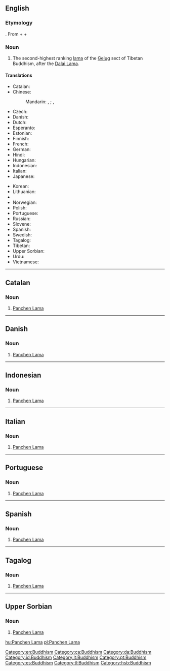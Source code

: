 ==English==
{{wikipedia}}

===Etymology===
{{etyl|bo|en}} {{term|lang=bo|sc=Tibt|པན་ཆེན་བླ་མ|tr=Pan-chen Bla-ma}}. From {{etyl|sa|-}} {{term|पण्डित|lang=sa|sc=Deva|tr=paṇḍita||scholar}} + {{etyl|bo|-}} {{term|ཆེན་པོ|lang=bo|sc=Tibt|tr=chenpo||big}} + {{etyl|bo|-}} {{term|lang=bo|sc=Tibt|བླ་མ|tr=bla-ma}}

===Noun===
{{en-noun}}

# {{context|Tibetan Buddhism|lang=en}} The second-highest ranking [[lama]] of the [[Gelug]] sect of Tibetan Buddhism, after the [[Dalai Lama]].

====Translations====
{{trans-top|second-highest ranking lama of the Gelug sect of Tibetan Buddhism}}
* Catalan: {{t|ca|Panchen Lama}}
* Chinese:
*: Mandarin: {{t|cmn|班禪喇嘛|sc=Hant}}, {{t+|cmn|班禅喇嘛|sc=Hans}}; {{t|cmn|班禪額爾德尼|sc=Hant}}, {{t+|cmn|班禅额尔德尼|sc=Hans}}
* Czech: {{t|cs|Pančhenlama}}
* Danish: {{t|da|Panchen Lama}}
* Dutch: {{t|nl|Panchen lama}}
* Esperanto: {{t|eo|Panĉen-lamao}}
* Estonian: {{t|et|Pantšen-laama}}
* Finnish: {{t|fi|Panchen-lama}}
* French: {{t|fr|Panchen-lama}}
* German: {{t|de|Penchen Lama}}
* Hindi: {{t|hi|पंचेन लामा}}
* Hungarian: {{t+|hu|Panchen Láma}}
* Indonesian: {{t|id|Panchen Lama}}
* Italian: {{t|it|Panchen Lama}}
* Japanese: {{t|ja|パンチェン・ラマ|tr=panchen rama}}
{{trans-mid}}
* Korean: {{t|ko|판첸 라마|sc=Hang|tr=panchen lama}}
* Lithuanian: {{t|lt|Pančen Lama}}
* {{trreq|ne}}
* Norwegian: {{t|no|Panchen Lama}}
* Polish: {{t|pl|panczenlama|m}}
* Portuguese: {{t|pt|Panchen Lama}}
* Russian: {{t|ru|Панчен-лама|tr=Pánčen-láma|m}}
* Slovene: {{t|sl|Pančen Lama}}
* Spanish: {{t|es|Panchen Lama}}
* Swedish: {{t|sv|Panchen lama}}
* Tagalog: {{t|tl|Panchen Lama}}
* Tibetan: {{t|bo|པན་ཆེན་བླ་མ|tr=Pan-chen Bla-ma|sc=Tibt}}
* Upper Sorbian: {{t|hsb|Panchen Lama}}
* Urdu: {{t|ur|پنچن لاما}}
* Vietnamese: {{t|vi|Ban-thiền Lạt-ma}}
{{trans-bottom}}

[[Category:en:Buddhism]]

----

==Catalan==

===Noun===
{{ca-noun|m}}

# [[Panchen Lama]]

[[Category:ca:Buddhism]]

----

==Danish==

===Noun===
{{head|da|noun}}

# [[Panchen Lama]]

[[Category:da:Buddhism]]

----

==Indonesian==

===Noun===
{{id-noun}}

# [[Panchen Lama]]

[[Category:id:Buddhism]]

----

==Italian==

===Noun===
{{head|it|noun}}

# [[Panchen Lama]]

[[Category:it:Buddhism]]

----

==Portuguese==

===Noun===
{{pt-noun}}

# [[Panchen Lama]]

[[Category:pt:Buddhism]]

----

==Spanish==

===Noun===
{{head|es|noun|g=m}}

# [[Panchen Lama]]

[[Category:es:Buddhism]]

----

==Tagalog==

===Noun===
{{tl-noun}}

# [[Panchen Lama]]

[[Category:tl:Buddhism]]

----

==Upper Sorbian==

===Noun===
{{head|hsb|noun}}

# [[Panchen Lama]]

[[Category:hsb:Buddhism]]

[[hu:Panchen Lama]]
[[pl:Panchen Lama]]